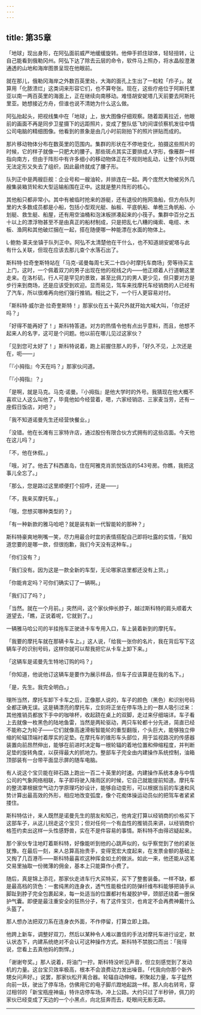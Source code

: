 ```yaml
---
---
---
```

title: 第35章
---

「地球」现出身形，在阿弘面前威严地缓缓旋转。他伸手抓住球体，轻轻扭转，让自己能看到俄勒冈州。阿弘下达了除去云层的命令，软件马上照办，将水晶般澄澈通透的山地和海岸图景呈现在他眼前。

就在那儿，俄勒冈海岸之外数百英里处，大海的面孔上生出了一粒粒「疖子」。就算用「化脓溃烂」这类词来形容它们，也不算夸张。现在，这些疔疮位于阿斯托里亚以南一两百英里的海面上，正在继续向南移动。难怪胡安妮塔几天前要去阿斯托里亚。她想接近方舟，但谁也说不清她为什么这么做。

阿弘抬起头，把视线集中在「地球」上，放大图像仔细观察。随着距离拉近，他眼前的画面不再是同步卫星摄下的远距照片，变成了整队低飞的间谍侦察机发往中情公司电脑的精细图像。他看到的景象是由几小时前刚拍下的照片拼贴而成的。

那片移动物体分布在数英里的范围内。集群的形状在不停地变化，拍摄这些照片的时候，它的样子就像一只肥大的腰子。那些斑点其实正要排成人字形，像雁群一样指向南方，但由于阵形中有许多细小的移动物体正在不规则地乱动，让整个队列既无法定形又失去了组织，因此最终就成了腰子形。

队列正中是两艘巨舰：企业号和一艘油轮，并排连在一起。两个庞然大物被另外几艘集装箱货轮和大型运输船围在正中。这就是整片阵形的核心。

其他船只都非常小。其中有被临时抢来的游艇，还有退役的拖网渔船，但方舟队列里的大多数成员都是小船，包括小型观光艇、舢板、平底帆船、单桅三角帆船、小划艇、救生艇、船屋，还有用空油桶和泡沫板拼凑起来的小筏子。集群中百分之五十以上的漂浮物甚至不是由真正的船材制成，只是把乱七八糟的绳索、电缆、木板、渔网和其他破烂捆在一起，搭在随便哪一种能漂在水面的物体上。

L·鲍勃·莱夫坐镇于队列正中。阿弘不太清楚他在干什么，也不知道胡安妮塔与此有什么关联，但现在应该去那儿查个水落石出了。

斯科特·拉奇奎斯特站在「马克-诺曼每周七天二十四小时摩托车商场」旁等待买主上门，这时，一个佩着双刀的男子出现在他的视线之内——他正顺着人行道朝这里走来。在洛杉矶，行人可是罕见的景致，甚至比佩刀的男人更少见，但只要对方是步行来到商场，还是应该受到欢迎。显而易见，驾车来找摩托车经销商的人已经有了汽车，所以很难再向他们强行推销。相比之下，一个行人更容易对付。

「斯科特·威尔逊·拉奇奎斯特！」那家伙在五十英尺外就开始大喊大叫，「你还好吗？」

「好得不能再好了！」斯科特答道。对方的热情令他有点出乎意料，而且，他想不起来人的名字，这可是个问题。他以前在哪儿见过这家伙？

「见到您可太好了！」斯科特说着，跑上前握住那人的手，「好久不见，上次还是在，呃——」

「『小拇指』今天在吗？」那家伙问道。

「『小拇指』？」

「是啊，就是马克。马克·诺曼。『小拇指』是他大学时的外号。我猜现在他大概不喜欢让人这么叫他了，毕竟他如今经营着，嗯，六家经销店、三家麦当劳，还有一座假日饭店，对吧？」

「我不知道诺曼先生还经营快餐业。」

「没错。他在长滩有三家特许店，通过股份有限合伙方式拥有的这些店面。今天他在这儿吗？」

「不，他在休假。」

「哦，对了。他去了科西嘉岛，住在阿雅克肖凯悦饭店的543号房。你瞧，我把这事儿全忘了。」

「那么，您是路过这里顺便打个招呼，还是——」

「不，我来买摩托车。」

「哦，您想买哪种类型的？」

「有一种新款的雅马哈吧？就是装有新一代智能轮的那种？」

斯科特豪爽地咧嘴一笑，尽力用最合时宜的表情搭配自己即将吐露的实情，「我知道您要的是哪一款，但很抱歉，我们今天没有这种车。」

「你们没有？」

「我们没有。因为这是一款全新的车型，无论哪家店里都还没有上货。」

「你能肯定吗？可你们确实订了一辆啊。」

「我们订了吗？」

「当然。就在一个月前。」突然间，这个家伙伸长脖子，越过斯科特的肩头顺着大道望去，「瞧，正说着呢，它就到了。」

一辆雅马哈公司的半挂拖车正驶进卡车专用入口，车上装着新到的摩托车。

「我要的摩托车就在那辆卡车上。」这人说，「给我一张你的名片，我在背后写下这辆车子的识别号码，这样你就可以帮我把它从卡车上卸下来。」

「这辆车是诺曼先生特地订购的吗？」

「你知道，他说他订这辆车是要作为展示样品，但车子应该算是在我的名下。」

「是，先生。我完全明白。」

理所当然，摩托车卸下卡车之后，正像那人说的，车子的颜色（黑色）和识别号码全都正确无误。这是辆漂亮的摩托车，立刻将正坐在停车场上的一群人吸引过来：其他推销员都放下手中的咖啡杯，收起跷在桌上的双脚，走过来仔细端详。车子看上去就像一枚黑色的陆地鱼雷，当然是两轮驱动，两只车轮都十分先进，简直已经不能称之为轮子——它们就像高速滑板智能轮的重型翻版，个头巨大，能够独立伸缩的轮辐顶端衬着厚实的足垫。在摩托车的锥形车头部位，用于监视路况的传感器装置向前昂然伸出，能够在前进时决定每一根轮辐的着地位置和伸缩程度，并判断足垫的旋转角度，以获得最大的抓地力。整部车子完全由内建操作系统控制，油箱顶部装有一台带平面显示屏的随车电脑。

有人说这个宝贝能在碎石路上跑出一百二十英里的时速。内建操作系统本身与中情公司的气象网络相联，车子即将驶入降雨区的时候，它自己就能提前知道。摩托车的整流罩根据空气动力学原理巧妙设计，能够自动变形，可以根据当前的车速和风势计算出最高效的外形，相应地改变弧度，像个花痴体操运动员似的把驾车者紧紧搂住。

斯科特估计，来人既然是诺曼先生的朋友和知己，他肯定打算以经销商的价格买下这部车子，从这儿拐走这个宝贝；但对任何一个有血性的推销员来讲，以经销商价格签约卖出这样一头性感野兽，实在不是件容易的事情。斯科特不由得迟疑起来。

那个家伙专注地盯着斯科特，好像能听到他的心跳声似的，似乎察觉到了他的紧张犹豫。在最后一刻，来人总算高抬贵手，变得宽宏大度起来，在发票金额的基础上又掏了几百港币——斯科特最喜欢这种挥金如土的做派。如此一来，他还能从这笔交易里抽取一份微薄的佣金，基本上只能算作小费了。

随后，真是锦上添花，那家伙走进车行大买特买，买下了整套装备。一样不缺，都是最高档的货色：一套纯黑的连身衣，透气性能极佳的防弹纤维布料能够把骑手从脚趾到脖子完全包裹起来，每一处适当的位置都衬有凝胶护甲，颈部还绕着一圈保护气囊。即便是最注重安全的狂热分子，有了这件宝贝，也肯定不会再费神戴什么头盔了。

那人想办法把双刀系在连身衣外面，不作停留，打算立即上路。

他跨上新车，调整好双刀，然后以某种令人难以置信的手法对摩托车进行设定，默认状态下，内建系统绝对不会认可这种操作方式。斯科特不禁脱口而出：「我得说，您看上去真他妈的剽悍。」

「谢谢夸奖。」那人说着，将油门一拧。斯科特没听见声音，但立刻感觉到了发动机的力量。这台宝贝效率极高，根本不会浪费动力发出噪音。「代我向你那个新外甥女问声好。」说罢，那家伙松开离合器。轮辐自动伸缩，积聚起力量，车子猛然向前一跃，驶出了停车场，仿佛用它的电子脚爪蹬地起跳一样。那人向右转弯，穿过相邻的「新宝瓶座神庙」特许店停车场，冲上公路。大约只过了半秒钟，佩刀的家伙已经变成了天边的一个小黑点，向北狂奔而去，眨眼间无影无踪。



* * *